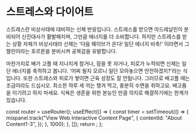 # 스트레스와 다이어트

스트레스란 비상사태에 대비하는 신체 반응입니다. 스트레스를 받으면 아드레날린이 분비되어 신진대사가 활발해지며, 그만큼 에너지를 더 소비합니다. 하지만 스트레스를 받는 상황 자체가 비상사태라 신체는 ‘다음 웨이브가 온다! 일단 에너지 비축!’ 이라면서 그렐린이라는 호르몬을 분비시켜 공복감을 유발합니다.

마찬가지로 배가 고플 때 지나치게 참거나, 잠을 못 자거나, 피로가 누적되면 신체는 일단 에너지를 축적하고 봅니다. ‘어찌 될지 모르니 일단 모아놓으면 안전하겠지?’라는 식입니다. 또한 스트레스와 피로가 쌓이면 근육 성장도 잘 안됩니다. 그러므로 배고플 때는 조금이라도 드십시오. 최소한 하루 세 끼는 챙겨 먹고, 충분히 수면을 취하고요. 배고픔을 이기려고 하지 마세요. 식욕은 생존을 위한 본능인 만큼 의지로 해결하기에는 한계가 있습니다.



  const router = useRouter();
  useEffect(() => {
    const timer = setTimeout(() => {
      mixpanel.track("View Web Interactive Content Page", {
        contentId: "About Content1-3",
      });
    }, 1000);
  }, []);
  return <PageKey route={router.pathname} EventName="About Content1-3" />;
};

<Final />
